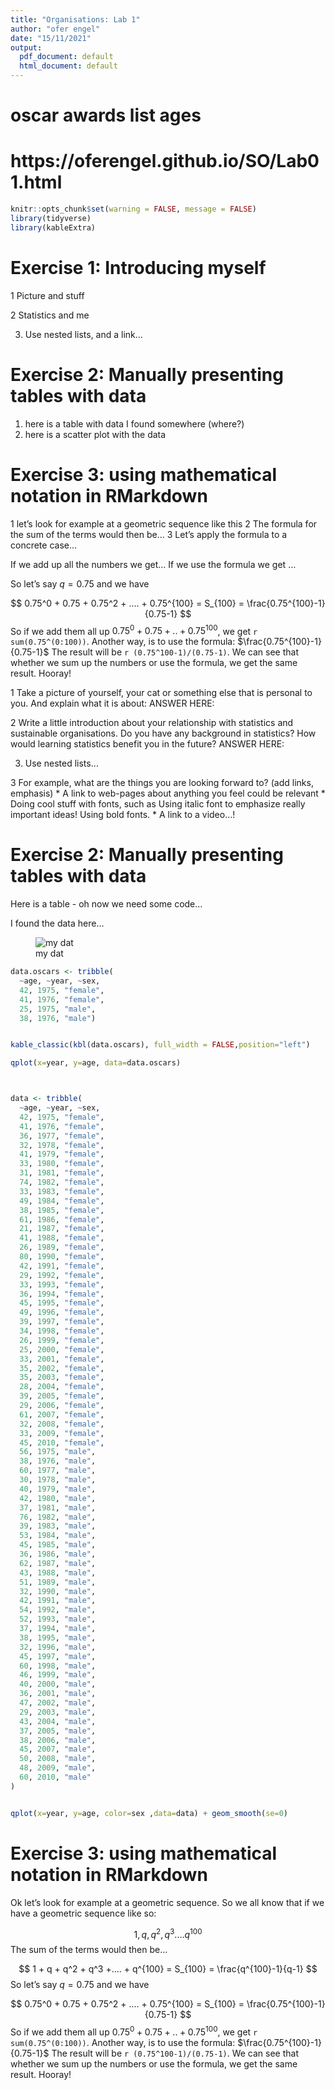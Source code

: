 ```yaml
---
title: "Organisations: Lab 1"
author: "ofer engel"
date: "15/11/2021"
output:
  pdf_document: default
  html_document: default
---
```


# oscar awards list ages
# https://oferengel.github.io/SO/Lab01.html

```r
knitr::opts_chunk$set(warning = FALSE, message = FALSE)
library(tidyverse)
library(kableExtra)

```



# Exercise 1: Introducing myself

1 Picture and stuff

2 Statistics and me


3. Use nested lists, and a link... 


# Exercise 2: Manually presenting tables with data

1. here is a table with data I found somewhere (where?)
2. here is a scatter plot with the data 

# Exercise 3: using mathematical notation in RMarkdown

1 let's look for example at a geometric sequence like this 
2 The formula for the sum of the terms would then be...
3 Let's apply the formula to a concrete case...

If we add up all the numbers we get... 
If we use the formula we get ...




So let's say $q = 0.75$ and we have 

$$ 0.75^0 + 0.75 + 0.75^2 + .... + 0.75^{100} = S_{100} = \frac{0.75^{100}-1}{0.75-1} $$
So if we add them all up $0.75^0 + 0.75 + .. + 0.75^{100}$, we get `r sum(0.75^(0:100))`. 
Another way, is to use the formula: $\frac{0.75^{100}-1}{0.75-1}$ 
The result will be `r (0.75^100-1)/(0.75-1)`. 
We can see that whether we sum up the numbers or use the formula, we get the same result. 
Hooray!


#########################

1 Take a picture of yourself, your cat or something else that is personal to you. 
And explain what it is about: 
ANSWER HERE: 


2 Write a little introduction about your relationship with statistics and
sustainable organisations. Do you have any background in statistics? How would
learning statistics benefit you in the future?
ANSWER HERE: 

3. Use nested lists... 

3 For example, what are the things you are looking forward to? (add links, emphasis)
* A link to web-pages about anything you feel could be relevant
* Doing cool stuff with fonts, such as Using italic font to emphasize really important ideas!
Using bold fonts.
* A link to a video...!


# Exercise 2: Manually presenting tables with data

Here is a table - oh now we need some code... 

I found the data here... 

![my dat](Academy-Awards.png)


```r

data.oscars <- tribble(
  ~age, ~year, ~sex,
  42, 1975, "female",
  41, 1976, "female",
  25, 1975, "male",
  38, 1976, "male")


kable_classic(kbl(data.oscars), full_width = FALSE,position="left")

qplot(x=year, y=age, data=data.oscars)



data <- tribble(
  ~age, ~year, ~sex,
  42, 1975, "female",
  41, 1976, "female",
  36, 1977, "female",
  32, 1978, "female",
  41, 1979, "female",
  33, 1980, "female",
  31, 1981, "female",
  74, 1982, "female",
  33, 1983, "female",
  49, 1984, "female",
  38, 1985, "female",
  61, 1986, "female",
  21, 1987, "female",
  41, 1988, "female",
  26, 1989, "female",
  80, 1990, "female",
  42, 1991, "female",
  29, 1992, "female",
  33, 1993, "female",
  36, 1994, "female",
  45, 1995, "female",
  49, 1996, "female",
  39, 1997, "female",
  34, 1998, "female",
  26, 1999, "female",
  25, 2000, "female",
  33, 2001, "female",
  35, 2002, "female",
  35, 2003, "female",
  28, 2004, "female",
  39, 2005, "female",
  29, 2006, "female",
  61, 2007, "female",
  32, 2008, "female",
  33, 2009, "female",
  45, 2010, "female",
  56, 1975, "male",
  38, 1976, "male",
  60, 1977, "male",
  30, 1978, "male",
  40, 1979, "male",
  42, 1980, "male",
  37, 1981, "male",
  76, 1982, "male",
  39, 1983, "male",
  53, 1984, "male",
  45, 1985, "male",
  36, 1986, "male",
  62, 1987, "male",
  43, 1988, "male",
  51, 1989, "male",
  32, 1990, "male",
  42, 1991, "male",
  54, 1992, "male",
  52, 1993, "male",
  37, 1994, "male",
  38, 1995, "male",
  32, 1996, "male",
  45, 1997, "male",
  60, 1998, "male",
  46, 1999, "male",
  40, 2000, "male",
  36, 2001, "male",
  47, 2002, "male",
  29, 2003, "male",
  43, 2004, "male",
  37, 2005, "male",
  38, 2006, "male",
  45, 2007, "male",
  50, 2008, "male",
  48, 2009, "male",
  60, 2010, "male"
) 


qplot(x=year, y=age, color=sex ,data=data) + geom_smooth(se=0)


```




# Exercise 3: using mathematical notation in RMarkdown

Ok let's look for example at a geometric sequence. 
So we all know that if we have a geometric sequence like so:

$$ 1, q, q^2, q^3.... q^{100}  $$
The sum of the terms would then be...

$$ 1 + q + q^2 + q^3 +.... + q^{100} = S_{100} = \frac{q^{100}-1}{q-1} $$
So let's say $q = 0.75$ and we have 

$$ 0.75^0 + 0.75 + 0.75^2 + .... + 0.75^{100} = S_{100} = \frac{0.75^{100}-1}{0.75-1} $$
So if we add them all up $0.75^0 + 0.75 + .. + 0.75^{100}$, we get `r sum(0.75^(0:100))`. 
Another way, is to use the formula: $\frac{0.75^{100}-1}{0.75-1}$ 
The result will be `r (0.75^100-1)/(0.75-1)`. 
We can see that whether we sum up the numbers or use the formula, we get the same result. 
Hooray!
